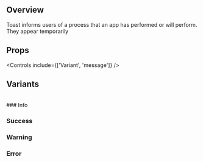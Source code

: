 
<Meta title='Components/Atomic/Badge' of={ToastStories} />

## Overview

Toast informs users of a process that an app has performed or will perform. They appear temporarily

<Canvas>
  <Story of={ToastStories.Error} />
</Canvas>

## Props

<Controls include={['Variant', 'message']} />

## Variants

<br />
### Info
<Canvas>
  <Story of={ToastStories.Info} />
</Canvas>

### Success

<Canvas>
  <Story of={ToastStories.Success} />
</Canvas>

### Warning

<Canvas>
  <Story of={ToastStories.Waring} />
</Canvas>

### Error

<Canvas>
  <Story of={ToastStories.Error} />
</Canvas>
